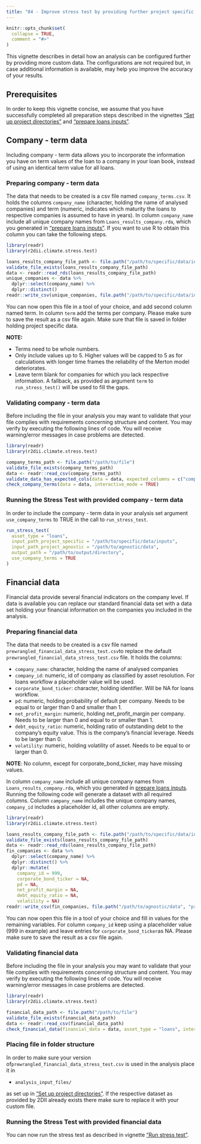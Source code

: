 ```yaml
---
title: "04 - Improve stress test by providing further project specific data"
---
```


```r
knitr::opts_chunk$set(
  collapse = TRUE,
  comment = "#>"
)
```

This vignette describes in detail how an analysis can be configured further by
providing more custom data. The configurations are not required but, in case
additional information is available, may help you improve the accuracy of your
results.

## Prerequisites
In order to keep this vignette concise, we assume that you have successfully
completed all preparation steps described in the vignettes ["Set up project
directories"](https://2degreesinvesting.github.io/r2dii.climate.stress.test/articles/articles/01-setup-project-directories.html)
and ["prepare loans
inputs"](https://2degreesinvesting.github.io/r2dii.climate.stress.test/articles/articles/02-prepare-loans-inputs.html).


## Company - term data
Including company - term data allows you to incorporate the information you have
on term values of the loan to a company in your loan book, instead of using an
identical term value for all loans.

### Preparing company - term data 
The data that needs to be created is a csv file named `company_terms.csv`. It
holds the columns `company_name` (character, holding the name of analysed
companies) and term (numeric, indicates which maturity the loans to respective
companies is assumed to have in years). In column `company_name` include all
unique company names from `Loans_results_company.rda`, which you generated in
["prepare loans
inputs"](https://2degreesinvesting.github.io/r2dii.climate.stress.test/articles/articles/02-prepare-loans-inputs.html).
If you want to use R to obtain this column you can take the following steps.

```r
library(readr)
library(r2dii.climate.stress.test)

loans_results_company_file_path <- file.path("/path/to/specific/data/inputs", "Loans_results_company.rda")
validate_file_exists(loans_results_company_file_path)
data <- readr::read_rds(loans_results_company_file_path)
unique_companies <- data %>%
  dplyr::select(company_name) %>%
  dplyr::distinct()
readr::write_csv(unique_companies, file.path("/path/to/specific/data/inputs", "company_terms.csv"))

```

You can now open this file in a tool of your choice, and add second column named
term. In column `term` add the terms per company. Please make sure to save the
result as a csv file again. Make sure that file is saved in folder holding
project specific data.

**NOTE:** 

* Terms need to be whole numbers. 
* Only include values up to 5. Higher values will be capped to 5 as for
calculations with longer time frames the reliability of the Merton model
deteriorates.
* Leave term blank for companies for which you lack respective information. A
fallback, as provided as argument `term` to `run_stress_test()` will be used to
fill the gaps.

### Validating company - term data
Before including the file in your analysis you may want to validate that your
file complies with requirements concerning structure and content. You may verify
by executing the following lines of code. You will receive warning/error
messages in case problems are detected.
```r
library(readr)
library(r2dii.climate.stress.test)

company_terms_path <- file.path("/path/to/file")
validate_file_exists(company_terms_path)
data <- readr::read_csv(company_terms_path)
validate_data_has_expected_cols(data = data, expected_columns = c("company_name", "term"))
check_company_terms(data = data, interactive_mode = TRUE)
```


### Running the Stress Test with provided company - term data
In order to include the company - term data in your analysis set argument
`use_company_terms` to TRUE in the call to `run_stress_test`.
```r
run_stress_test(
  asset_type = "loans",
  input_path_project_specific = "/path/to/specific/data/inputs",
  input_path_project_agnostic = "/path/to/agnostic/data",
  output_path = "/path/to/output/directory",
  use_company_terms = TRUE
)
```

## Financial data
Financial data provide several financial indicators on the company level. If
data is available you can replace our standard financial data set with a data
set holding your financial information on the companies you included in the
analysis.  

### Preparing financial data
The data that needs to be created is a csv file named
`prewrangled_financial_data_stress_test.csv`to replace the default
`prewrangled_financial_data_stress_test.csv` file.
It holds the columns:

* `company_name`: character, holding the name of analysed companies
* `company_id`: numeric, id of company as classified by asset resolution. For
loans workflow a placeholder value will be used.
* `corporate_bond_ticker`: character, holding identifier. Will be NA for loans
workflow.
* `pd`: numeric, holding probability of default per company. Needs to be equal
to or larger than 0 and smaller than 1.
* `net_profit_margin`: numeric, holding net_profit_margin per company. Needs to
be larger than 0 and equal to or smaller than 1.
* `debt_equity_ratio`: numeric, holding ratio of outstanding debt to the
company's equity value. This is the company's financial leverage. Needs to be
larger than 0. 
* `volatility`: numeric, holding volatility of asset. Needs to be
equal to or larger than 0.

**NOTE**: No column, except for corporate_bond_ticker, may have missing values.

In column `company_name` include all unique company names from
`Loans_results_company.rda`, which you generated in [prepare loans
inputs](https://2degreesinvesting.github.io/r2dii.climate.stress.test/articles/articles/02-prepare-loans-inputs.html).
Running the following code will generate a dataset with all required columns.
Column `campany_name` includes the unique company names, `company_id` includes a
placeholder id, all other columns are empty.

```r
library(readr)
library(r2dii.climate.stress.test)

loans_results_company_file_path <- file.path("/path/to/specific/data/inputs", "Loans_results_company.rda")
validate_file_exists(loans_results_company_file_path)
data <- readr::read_rds(loans_results_company_file_path)
fin_companies <- data %>%
  dplyr::select(company_name) %>%
  dplyr::distinct() %>% 
  dplyr::mutate(
    company_id = 999, 
    corporate_bond_ticker = NA,
    pd = NA,
    net_profit_margin = NA,
    debt_equity_ratio = NA,
    volatility = NA)
readr::write_csv(fin_companies, file.path("/path/to/agnostic/data", "prewrangled_financial_data_stress_test.csv")) # NOTE that this will overwrite financial data currently stored at the location if available
```

You can now open this file in a tool of your choice and fill in values for the
remaining variables. For column `company_id` keep using a placeholder value
(999 in example) and leave entries for `corporate_bond_ticker`as NA. Please make
sure to save the result as a csv file again.

### Validating financial data
Before including the file in your analysis you may want to validate that your
file complies with requirements concerning structure and content. You may verify
by executing the following lines of code. You will receive warning/error
messages in case problems are detected.
```r
library(readr)
library(r2dii.climate.stress.test)

financial_data_path <- file.path("/path/to/file")
validate_file_exists(financial_data_path)
data <- readr::read_csv(financial_data_path)
check_financial_data(financial_data = data, asset_type = "loans", interactive_mode = TRUE)

```

### Placing file in folder structure
In order to make sure your version
of`prewrangled_financial_data_stress_test.csv` is used in the analysis place it
in

* `analysis_input_files/`  
    
as set up in ["Set up project
directories"](https://2degreesinvesting.github.io/r2dii.climate.stress.test/articles/articles/01-setup-project-directories.html).
If the respective dataset as provided by 2DII already exists there make sure to 
replace it with your custom file.

### Running the Stress Test with provided financial data
You can now run the stress test as described in vignette ["Run stress test"](https://2degreesinvesting.github.io/r2dii.climate.stress.test/articles/articles/03-run-stress-test.html).
